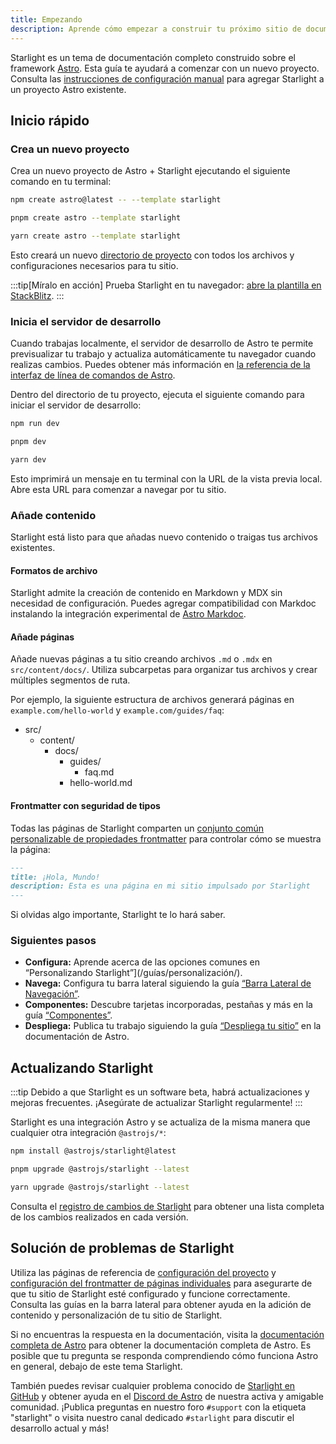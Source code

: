 ```yaml
---
title: Empezando
description: Aprende cómo empezar a construir tu próximo sitio de documentación con Starlight utilizando Astro.
---
```



Starlight es un tema de documentación completo construido sobre el framework [Astro](https://astro.build).
Esta guía te ayudará a comenzar con un nuevo proyecto. 
Consulta las [instrucciones de configuración manual](/manual-setup/) para agregar Starlight a un proyecto Astro existente.

## Inicio rápido

### Crea un nuevo proyecto

Crea un nuevo proyecto de Astro + Starlight ejecutando el siguiente comando en tu terminal:

<Tabs>
<TabItem label="npm">

```sh
npm create astro@latest -- --template starlight
```

</TabItem>
<TabItem label="pnpm">

```sh
pnpm create astro --template starlight
```

</TabItem>
<TabItem label="Yarn">

```sh
yarn create astro --template starlight
```

</TabItem>
</Tabs>

Esto creará un nuevo [directorio de proyecto](/es/guides/project-structure/) con todos los archivos y configuraciones necesarios para tu sitio.

:::tip[Míralo en acción]
Prueba Starlight en tu navegador:
[abre la plantilla en StackBlitz](https://stackblitz.com/github/withastro/starlight/tree/main/examples/basics).
:::

### Inicia el servidor de desarrollo

Cuando trabajas localmente, el servidor de desarrollo de Astro te permite previsualizar tu trabajo y actualiza automáticamente tu navegador cuando realizas cambios. Puedes obtener más información en [la referencia de la interfaz de línea de comandos de Astro](https://docs.astro.build/es/reference/cli-reference/#astro-dev).

Dentro del directorio de tu proyecto, ejecuta el siguiente comando para iniciar el servidor de desarrollo:

<Tabs>
<TabItem label="npm">

```sh
npm run dev
```

</TabItem>
<TabItem label="pnpm">

```sh
pnpm dev
```

</TabItem>
<TabItem label="Yarn">

```sh
yarn dev
```

</TabItem>
</Tabs>

Esto imprimirá un mensaje en tu terminal con la URL de la vista previa local.
Abre esta URL para comenzar a navegar por tu sitio.

### Añade contenido

Starlight está listo para que añadas nuevo contenido o traigas tus archivos existentes.

#### Formatos de archivo

Starlight admite la creación de contenido en Markdown y MDX sin necesidad de configuración. Puedes agregar compatibilidad con Markdoc instalando la integración experimental de [Astro Markdoc](https://docs.astro.build/es/guides/integrations-guide/markdoc/).

#### Añade páginas

Añade nuevas páginas a tu sitio creando archivos `.md` o `.mdx` en `src/content/docs/`.
Utiliza subcarpetas para organizar tus archivos y crear múltiples segmentos de ruta.

Por ejemplo, la siguiente estructura de archivos generará páginas en `example.com/hello-world` y `example.com/guides/faq`:


<FileTree>

- src/
  - content/
    - docs/
      - guides/
        - faq.md
      - hello-world.md

</FileTree>

#### Frontmatter con seguridad de tipos

Todas las páginas de Starlight comparten un [conjunto común personalizable de propiedades frontmatter](/es/reference/frontmatter/) para controlar cómo se muestra la página:

```md
---
title: ¡Hola, Mundo!
description: Esta es una página en mi sitio impulsado por Starlight
---
```

Si olvidas algo importante, Starlight te lo hará saber.

### Siguientes pasos

- **Configura:** Aprende acerca de las opciones comunes en “Personalizando Starlight”](/guías/personalización/).
- **Navega:** Configura tu barra lateral siguiendo la guía [“Barra Lateral de Navegación”](/guides/sidebar/).
- **Componentes:** Descubre tarjetas incorporadas, pestañas y más en la guía [“Componentes”](/guides/components/).
- **Despliega:** Publica tu trabajo siguiendo la guía [“Despliega tu sitio”](https://docs.astro.build/en/guides/deploy/) en la documentación de Astro.

## Actualizando Starlight

:::tip
Debido a que Starlight es un software beta, habrá actualizaciones y mejoras frecuentes.
¡Asegúrate de actualizar Starlight regularmente!
:::

Starlight es una integración Astro y se actualiza de la misma manera que cualquier otra integración `@astrojs/*`:

<Tabs>
<TabItem label="npm">

```sh
npm install @astrojs/starlight@latest
```

</TabItem>
<TabItem label="pnpm">

```sh
pnpm upgrade @astrojs/starlight --latest
```

</TabItem>
<TabItem label="Yarn">

```sh
yarn upgrade @astrojs/starlight --latest
```

</TabItem>
</Tabs>

Consulta el [registro de cambios de Starlight](https://github.com/withastro/starlight/blob/main/packages/starlight/CHANGELOG.md) para obtener una lista completa de los cambios realizados en cada versión.

## Solución de problemas de Starlight

Utiliza las páginas de referencia de [configuración del proyecto](/reference/configuration/) y [configuración del frontmatter de páginas individuales](/reference/frontmatter/) para asegurarte de que tu sitio de Starlight esté configurado y funcione correctamente. 
Consulta las guías en la barra lateral para obtener ayuda en la adición de contenido y personalización de tu sitio de Starlight.

Si no encuentras la respuesta en la documentación, visita la [documentación completa de Astro](https://docs.astro.build) para obtener la documentación completa de Astro.
Es posible que tu pregunta se responda comprendiendo cómo funciona Astro en general, debajo de este tema Starlight.

También puedes revisar cualquier problema conocido de [Starlight en GitHub](https://github.com/withastro/starlight/issues) y obtener ayuda en el [Discord de Astro](https://astro.build/chat/) de nuestra activa y amigable comunidad. ¡Publica preguntas en nuestro foro `#support` con la etiqueta "starlight" o visita nuestro canal dedicado `#starlight` para discutir el desarrollo actual y más!
